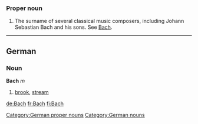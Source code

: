 ===Proper noun===

# The surname of several classical music composers, including Johann Sebastian Bach and his sons. See [[w:Bach|Bach]].

[[Category:German proper nouns]]
----
==German==
===Noun===
'''Bach''' ''m''

# [[brook]], [[stream]]

[[Category:German nouns]]

[[de:Bach]]
[[fr:Bach]]
[[fi:Bach]]